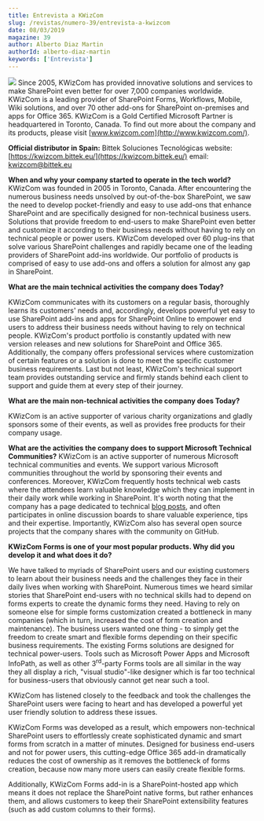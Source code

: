 ```yaml
---
title: Entrevista a KWizCom
slug: /revistas/numero-39/entrevista-a-kwizcom
date: 08/03/2019
magazine: 39
author: Alberto Diaz Martin
authorId: alberto-diaz-martin
keywords: ['Entrevista']
---
```






​![](/../images/partners/KWizCOM.jpg#partner) Since 2005, KWizCom has provided innovative solutions and services to make SharePoint even better for over 7,000 companies worldwide. KWizCom is a leading provider of SharePoint Forms, Workflows, Mobile, Wiki solutions, and over 70 other add-ons for SharePoint on-premises and apps for Office 365. KWizCom is a Gold Certified Microsoft Partner is headquartered in Toronto, Canada. To find out more about the company and its products, please visit [www.kwizcom.com](http://www.kwizcom.com/).

**Official distributor in Spain:** 
Bittek Soluciones Tecnológicas
 website: [https://kwizcom.bittek.eu/](https://kwizcom.bittek.eu/) 
email: [kwizcom@bittek.eu](mailto:kwizcom@bittek.eu)

**When and why your company started to operate in the tech world?**
 KWizCom was founded in 2005 in Toronto, Canada. After encountering the numerous business needs unsolved by out-of-the-box SharePoint, we saw the need to develop pocket-friendly and easy to use add-ons that enhance SharePoint and are specifically designed for non-technical business users. Solutions that provide freedom to end-users to make SharePoint even better and customize it according to their business needs without having to rely on technical people or power users. KWizCom developed over 60 plug-ins that solve various SharePoint challenges and rapidly became one of the leading providers of SharePoint add-ins worldwide. Our portfolio of products is comprised of easy to use add-ons and offers a solution for almost any gap in SharePoint.

**What are the main technical activities the company does Today?**

KWizCom communicates with its customers on a regular basis, thoroughly learns its customers' needs and, accordingly, develops powerful yet easy to use SharePoint add-ins and apps for SharePoint Online to empower end users to address their business needs without having to rely on technical people. KWizCom's product portfolio is constantly updated with new version releases and new solutions for SharePoint and Office 365. Additionally, the company offers professional services where customization of certain features or a solution is done to meet the specific customer business requirements. 
Last but not least, KWizCom's technical support team provides outstanding service and firmly stands behind each client to support and guide them at every step of their journey.

**What are the main non-technical activities the company does Today?**

KWizCom is an active supporter of various charity organizations and gladly sponsors some of their events, as well as provides free products for their company usage.

**What are the activities the company does to support Microsoft Technical Communities?**
 KWizCom is an active supporter of numerous Microsoft technical communities and events. We support various Microsoft communities throughout the world by sponsoring their events and conferences. 
Moreover, KWizCom frequently hosts technical web casts where the attendees learn valuable knowledge which they can implement in their daily work while working in SharePoint. It's worth noting that the company has a page dedicated to technical [blog posts](http://kwizcom.blogspot.com/), and often participates in online discussion boards to share valuable experience, tips and their expertise. Importantly, KWizCom also has several open source projects that the company shares with the community on GitHub.

**KWizCom Forms is one of your most popular products. Why did you develop it and what does it do?**

We have talked to myriads of SharePoint users and our existing customers to learn about their business needs and the challenges they face in their daily lives when working with SharePoint. Numerous times we heard similar stories that SharePoint end-users with no technical skills had to depend on forms experts to create the dynamic forms they need. Having to rely on someone else for simple forms customization created a bottleneck in many companies (which in turn, increased the cost of form creation and maintenance). The business users wanted one thing - to simply get the freedom to create smart and flexible forms depending on their specific business requirements. The existing Forms solutions are designed for technical power-users. Tools such as Microsoft Power Apps and Microsoft InfoPath, as well as other 3<sup>rd</sup>-party Forms tools are all similar in the way they all display a rich, "visual studio"-like designer which is far too technical for business-users that obviously cannot get near such a tool.

KWizCom has listened closely to the feedback and took the challenges the SharePoint users were facing to heart and has developed a powerful yet user friendly solution to address these issues.

KWizCom Forms was developed as a result, which empowers non-technical SharePoint users to effortlessly create sophisticated dynamic and smart forms from scratch in a matter of minutes. Designed for business end-users and not for power users, this cutting-edge Office 365 add-in dramatically reduces the cost of ownership as it removes the bottleneck of forms creation, because now many more users can easily create flexible forms.

Additionally, KWizCom Forms add-in is a SharePoint-hosted app which means it does not replace the SharePoint native forms, but rather enhances them, and allows customers to keep their SharePoint extensibility features (such as add custom columns to their forms).

 
 
